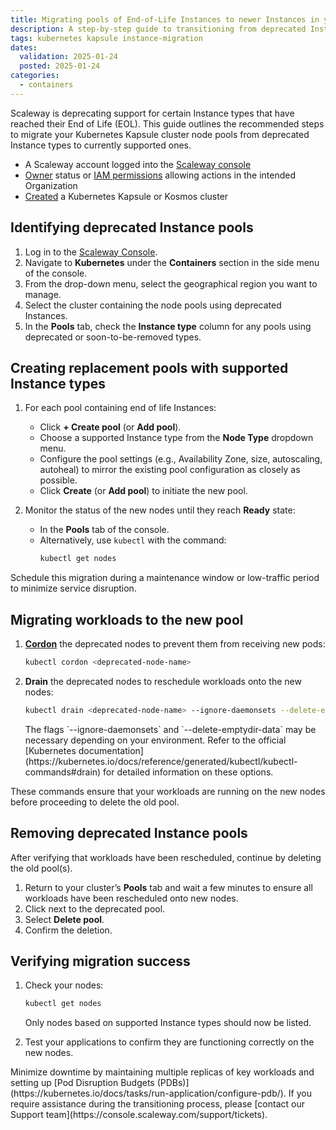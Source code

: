 ```yaml
---
title: Migrating pools of End-of-Life Instances to newer Instances in your Kubernetes Kapsule cluster
description: A step-by-step guide to transitioning from deprecated Instance types to newer ones in Scaleway's Kubernetes Kapsule clusters, ensuring minimal disruption and optimal performance.
tags: kubernetes kapsule instance-migration
dates:
  validation: 2025-01-24
  posted: 2025-01-24
categories:
  - containers
---
```



Scaleway is deprecating support for certain Instance types that have reached their End of Life (EOL).
This guide outlines the recommended steps to migrate your Kubernetes Kapsule cluster node pools from deprecated Instance types to currently supported ones.

<Requirements />

* A Scaleway account logged into the [Scaleway console](https://console.scaleway.com)
* [Owner](/iam/concepts/#owner) status or [IAM permissions](/iam/concepts/#permission) allowing actions in the intended Organization
* [Created](/kubernetes/how-to/create-cluster) a Kubernetes Kapsule or Kosmos cluster


## Identifying deprecated Instance pools

1. Log in to the [Scaleway Console](https://console.scaleway.com).
2. Navigate to **Kubernetes** under the **Containers** section in the side menu of the console.
3. From the drop-down menu, select the geographical region you want to manage.
4. Select the cluster containing the node pools using deprecated Instances.
5. In the **Pools** tab, check the **Instance type** column for any pools using deprecated or soon-to-be-removed types.


## Creating replacement pools with supported Instance types

1. For each pool containing end of life Instances:
   - Click **+ Create pool** (or **Add pool**).
   - Choose a supported Instance type from the **Node Type** dropdown menu.
   - Configure the pool settings (e.g., Availability Zone, size, autoscaling, autoheal) to mirror the existing pool configuration as closely as possible.
   - Click **Create** (or **Add pool**) to initiate the new pool.

2. Monitor the status of the new nodes until they reach **Ready** state:
   - In the **Pools** tab of the console.
   - Alternatively, use `kubectl` with the command:
     ```bash
     kubectl get nodes
     ```

<Message type="tip">
  Schedule this migration during a maintenance window or low-traffic period to minimize service disruption.
</Message>


## Migrating workloads to the new pool

1. [**Cordon**](https://kubernetes.io/docs/reference/kubectl/generated/kubectl_cordon/) the deprecated nodes to prevent them from receiving new pods:
   ```bash
   kubectl cordon <deprecated-node-name>
   ```

2. **Drain** the deprecated nodes to reschedule workloads onto the new nodes:

   ```bash
   kubectl drain <deprecated-node-name> --ignore-daemonsets --delete-emptydir-data
   ```

   <Message type="note">
     The flags `--ignore-daemonsets` and `--delete-emptydir-data` may be necessary depending on your environment. Refer to the official [Kubernetes documentation](https://kubernetes.io/docs/reference/generated/kubectl/kubectl-commands#drain) for detailed information on these options.
   </Message>

These commands ensure that your workloads are running on the new nodes before proceeding to delete the old pool.


## Removing deprecated Instance pools

After verifying that workloads have been rescheduled, continue by deleting the old pool(s).

1. Return to your cluster’s **Pools** tab and wait a few minutes to ensure all workloads have been rescheduled onto new nodes.
2. Click <Icon name="more" /> next to the deprecated pool.
3. Select **Delete pool**.
4. Confirm the deletion.


## Verifying migration success

1. Check your nodes:

   ```bash
   kubectl get nodes
   ```

   <Message type="note">
     Only nodes based on supported Instance types should now be listed.
   </Message>

2. Test your applications to confirm they are functioning correctly on the new nodes.


<Message type="tip">
  Minimize downtime by maintaining multiple replicas of key workloads and setting up [Pod Disruption Budgets (PDBs)](https://kubernetes.io/docs/tasks/run-application/configure-pdb/).
</Message>

<Message type="note">
  If you require assistance during the transitioning process, please [contact our Support team](https://console.scaleway.com/support/tickets).
</Message>

